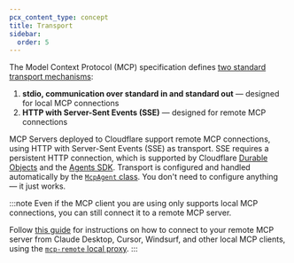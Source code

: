 ```yaml
---
pcx_content_type: concept
title: Transport
sidebar:
  order: 5
---
```



The Model Context Protocol (MCP) specification defines [two standard transport mechanisms](https://spec.modelcontextprotocol.io/specification/draft/basic/transports/):

1. **stdio, communication over standard in and standard out** — designed for local MCP connections
2. **HTTP with Server-Sent Events (SSE)** — designed for remote MCP connections

MCP Servers deployed to Cloudflare support remote MCP connections, using HTTP with Server-Sent Events (SSE) as transport. SSE requires a persistent HTTP connection, which is supported by Cloudflare [Durable Objects](/durable-objects/) and the [Agents SDK](/agents). Transport is configured and handled automatically by the [`McpAgent` class](https://github.com/cloudflare/agents/blob/2f82f51784f4e27292249747b5fbeeef94305552/packages/agents/src/mcp.ts). You don't need to configure anything — it just works.

:::note
Even if the MCP client you are using only supports local MCP connections, you can still connect it to a remote MCP server.

Follow [this guide](/agents/guides/test-remote-mcp-server/) for instructions on how to connect to your remote MCP server from Claude Desktop, Cursor, Windsurf, and other local MCP clients, using the [`mcp-remote` local proxy](https://www.npmjs.com/package/mcp-remote).
:::

